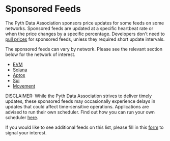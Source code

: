 # Sponsored Feeds

The Pyth Data Association sponsors price updates for some feeds on some networks.
Sponsored feeds are updated at a specific heartbeat rate or when the price changes by a specific percentage.
Developers don't need to [pull prices](./fetch-price-updates.mdx) for sponsored feeds, unless they required short update intervals.

The sponsored feeds can vary by network. Please see the relevant section below for the network of interest.

- [EVM](sponsored-feeds/evm)
- [Solana](sponsored-feeds/solana)
- [Aptos](sponsored-feeds/aptos)
- [Sui](sponsored-feeds/sui)
- [Movement](sponsored-feeds/movement)


DISCLAIMER: While the Pyth Data Association strives to deliver timely updates, these sponsored feeds may occasionally experience delays in updates that could affect time-sensitive operations. Applications are advised to run their own scheduler. Find out how you can run your own scheduler [here](/price-feeds/schedule-price-updates/using-scheduler).

If you would like to see additional feeds on this list, please fill in this [form](https://tally.so/r/nGz2jj) to signal your interest.
